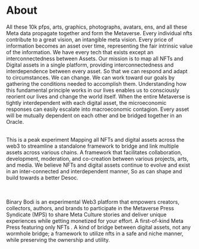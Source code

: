 

# About
All these 10k pfps, arts, graphics, photographs, avatars, ens, and all these Meta data propagate together and form the Metaverse. Every individual nfts contribute to a great vision, an intangible meta vision. Every price of information becomes an asset over time, representing the fair intrinsic value of the information. We have every tech that exists except an interconnectedness between Assets. Our mission is to map all NFTs and Digital assets in a single platform, providing interconnectedness and interdependence between every asset. So that we can respond and adapt to circumstances. We can change. We can work toward our goals by gathering the conditions needed to accomplish them. Understanding how this fundamental principle works in our lives enables us to consciously reorient our lives and change the world itself. When the entire Metaverse is tightly interdependent with each digital asset, the microeconomic responses can easily escalate into macroeconomic contagion. Every asset will be mutually dependent on each other and be bridged together in an Oracle.

<br />
This is a peak experiment Mapping all NFTs and digital assets across the web3 to streamline a standalone framework to bridge and link multiple assets across various chains. A framework that facilitates collaboration, development, moderation, and co-creation between various projects, arts, and media. We believe NFTs and digital assets continue to evolve and exist in an inter-connected and interdependent manner, So as can shape and build towards a better Desoc.

<br /><br />
Binary Bodi is an experimental Web3 platform that empowers creators, collectors, authors, and brands to participate in the Metaverse Press Syndicate (MPS) to share Meta Culture stories and deliver unique experiences while getting monetized for your effort. A first-of-kind Meta Press featuring only NFTs . A kind of bridge between digital assets, not any wormhole bridge; a framework to utilize nfts in a safe and niche manner, while preserving the ownership and utility.